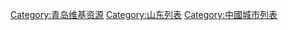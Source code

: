 {{Catnav|頁面分類|各種主題的頁面分類|按國家分類|各國列表|中國相關列表}}
{{Catnav|頁面分類|列表|各國列表|中國相關列表}}

[[Category:青岛维基资源|Category:青岛维基资源]]
[[Category:山东列表|Category:山东列表]]
[[Category:中國城市列表|Category:中國城市列表]]